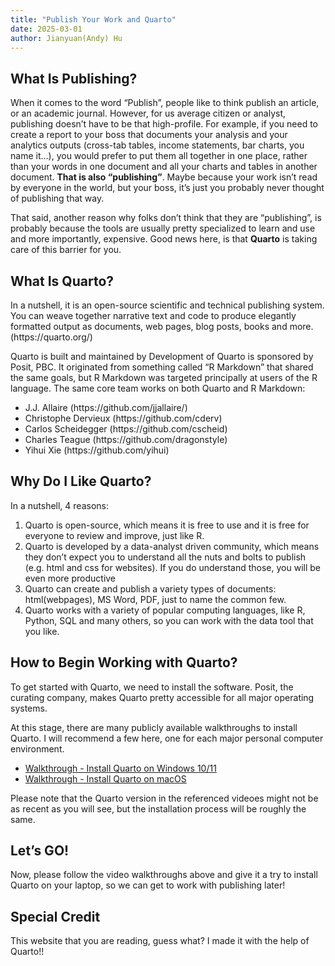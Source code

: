 ```yaml
---
title: "Publish Your Work and Quarto"
date: 2025-03-01
author: Jianyuan(Andy) Hu
---
```


## What Is Publishing?

When it comes to the word "Publish", people like to think publish an article, or an academic journal. However, for us average citizen or analyst, publishing doesn't have to be that high-profile. For example, if you need to create a report to your boss that documents your analysis and your analytics outputs (cross-tab tables, income statements, bar charts, you name it...), you would prefer to put them all together in one place, rather than your words in one document and all your charts and tables in another document. **That is also "publishing"**. Maybe because your work isn't read by everyone in the world, but your boss, it's just you probably never thought of publishing that way.

That said, another reason why folks don't think that they are "publishing", is probably because the tools are usually pretty specialized to learn and use and more importantly, expensive. Good news here, is that **Quarto** is taking care of this barrier for you.  

## What Is Quarto?

In a nutshell, it is an open-source scientific and technical publishing system. You can weave together narrative text and code to produce elegantly formatted output as documents, web pages, blog posts, books and more. (https://quarto.org/)

Quarto is built and maintained by Development of Quarto is sponsored by Posit, PBC. It originated from something called "R Markdown" that shared the same goals, but R Markdown was targeted principally at users of the R language. The same core team works on both Quarto and R Markdown:

  - J.J. Allaire (https://github.com/jjallaire/)
  - Christophe Dervieux (https://github.com/cderv)
  - Carlos Scheidegger (https://github.com/cscheid)
  - Charles Teague (https://github.com/dragonstyle)
  - Yihui Xie (https://github.com/yihui)

## Why Do I Like Quarto?

In a nutshell, 4 reasons:

1. Quarto is open-source, which means it is free to use and it is free for everyone to review and improve, just like R.
2. Quarto is developed by a data-analyst driven community, which means they don't expect you to understand all the nuts and bolts to publish (e.g. html and css for websites). If you do understand those, you will be even more productive 
3. Quarto can create and publish a variety types of documents: html(webpages), MS Word, PDF, just to name the common few.
4. Quarto works with a variety of popular computing languages, like R, Python, SQL and many others, so you can work with the data tool that you like.

## How to Begin Working with Quarto?

To get started with Quarto, we need to install the software. Posit, the curating company, makes Quarto pretty accessible for all major operating systems. 

At this stage, there are many publicly available walkthroughs to install Quarto. I will recommend a few here, one for each major personal computer environment. 

- [Walkthrough - Install Quarto on Windows 10/11](https://www.youtube.com/watch?v=JQ8WbI2_Rc4)
- [Walkthrough - Install Quarto on macOS](https://www.youtube.com/watch?v=aOGGPcWZKUs)

Please note that the Quarto version in the referenced videoes might not be as recent as you will see, but the installation process will be roughly the same. 

## Let's GO!

Now, please follow the video walkthroughs above and give it a try to install Quarto on your laptop, so we can get to work with publishing later!

## Special Credit

This website that you are reading, guess what? I made it with the help of Quarto!!